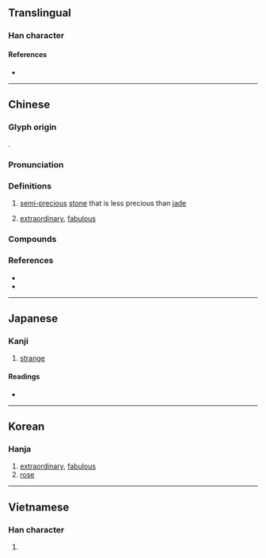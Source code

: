 {{character info}}
==Translingual==

===Han character===
{{Han char|rn=96|rad=玉|as=10|sn=14|four=16113|canj=MGHUI|ids=⿰𤣩鬼}}

====References====
* {{Han ref|kx=0739.160|dkj=21164|dj=1149.210|hdz=21127.060|uh=7470|ud=29808|bh=BAC0|bd=47808}}

----

==Chinese==
{{zh-forms|alt=瓌,璝}}

===Glyph origin===
{{Han etym}}
{{Han compound|玉|alt1=𤣩|鬼|ls=psc|c1=s|t1=jade|c2=p}}.

===Pronunciation===
{{zh-pron
|m=guī
|c=gwai1,gwai3
|j=gui3
|mn=ml:kui/kùi
|mn_note=kui - literary; kùi - vernacular (俗)
|mc=y
|oc=y
|cat=n,a
}}

===Definitions===
{{zh-hanzi}}

# {{zh-obsolete}} [[semi-precious]] [[stone]] that is less precious than [[jade]]
# {{zh-obsolete}} [[extraordinary]], [[fabulous]]
#: {{zh-x|瑰寶|treasure}}

===Compounds===
{{zh-der|奇文瑰句|奇節瑰行|玫瑰|玫瑰紅|玫瑰花|瑰儒|瑰奇|瑰姿|瑰寶|瑰岸|瑰怪|瑰意琦行|瑰瑋|瑰異|瑰禽怪獸|瑰詭|瑰逸|瑰邁|瑰麗|瓊瑰|節行瑰奇|迷你玫瑰|玫瑰灣}}

===References===
* {{R:yue:Hanzi}}
* {{R:twedu|A02597}}

----

==Japanese==

===Kanji===
{{ja-kanji|grade=|rs=玉10}}

# [[strange]]

====Readings====
* {{ja-readings
|goon=け
|kanon=かい
|kun=たま-, めずら-し.い
|nanori=
}}

----

==Korean==

===Hanja===
{{ko-hanja|hangeul=괴|eumhun=|rv=goe|mr=koe|y=koy}}

# [[extraordinary]], [[fabulous]]
# [[rose]]

----

==Vietnamese==

===Han character===
{{vi-readings|reading=côi, khôi|rs=玉10}}

# {{rfdef|vi|sort=玉10}}